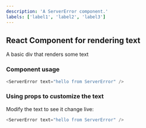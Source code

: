 ```yaml
---
description: 'A ServerError component.'
labels: ['label1', 'label2', 'label3']
---
```



## React Component for rendering text

A basic div that renders some text

### Component usage
```js
<ServerError text="hello from ServerError" />
```

### Using props to customize the text

Modify the text to see it change live:
```js live
<ServerError text="hello from ServerError" />
```
